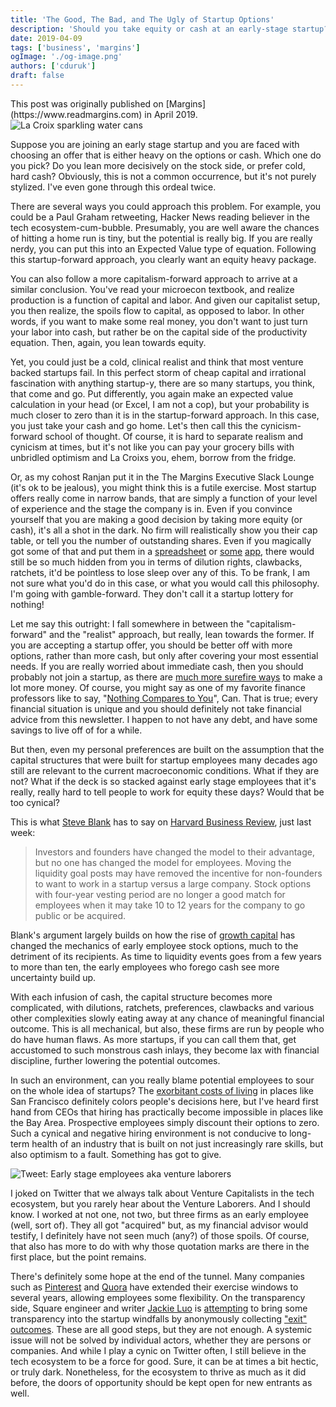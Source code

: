 ```yaml
---
title: 'The Good, The Bad, and The Ugly of Startup Options'
description: 'Should you take equity or cash at an early-stage startup? Exploring the tradeoffs when growth capital makes liquidity a decade away'
date: 2019-04-09
tags: ['business', 'margins']
ogImage: './og-image.png'
authors: ['cduruk']
draft: false
---
```




<Callout variant="note">
This post was originally published on [Margins](https://www.readmargins.com) in April 2019.
</Callout>

<Image src={headerImage} alt="La Croix sparkling water cans" />

Suppose you are joining an early stage startup and you are faced with choosing an offer that is either heavy on the options or cash. Which one do you pick? Do you lean more decisively on the stock side, or prefer cold, hard cash? Obviously, this is not a common occurrence, but it's not purely stylized. I've even gone through this ordeal twice.

There are several ways you could approach this problem. For example, you could be a Paul Graham retweeting, Hacker News reading believer in the tech ecosystem-cum-bubble. Presumably, you are well aware the chances of hitting a home run is tiny, but the potential is really big. If you are really nerdy, you can put this into an Expected Value type of equation. Following this startup-forward approach, you clearly want an equity heavy package.

You can also follow a more capitalism-forward approach to arrive at a similar conclusion. You've read your microecon textbook, and realize production is a function of capital and labor. And given our capitalist setup, you then realize, the spoils flow to capital, as opposed to labor. In other words, if you want to make some real money, you don't want to just turn your labor into cash, but rather be on the capital side of the productivity equation. Then, again, you lean towards equity.

Yet, you could just be a cold, clinical realist and think that most venture backed startups fail. In this perfect storm of cheap capital and irrational fascination with anything startup-y, there are so many startups, you think, that come and go. Put differently, you again make an expected value calculation in your head (or Excel, I am not a cop), but your probability is much closer to zero than it is in the startup-forward approach. In this case, you just take your cash and go home. Let's then call this the cynicism-forward school of thought. Of course, it is hard to separate realism and cynicism at times, but it's not like you can pay your grocery bills with unbridled optimism and La Croixs you, ehem, borrow from the fridge.

Or, as my cohost Ranjan put it in the The Margins Executive Slack Lounge (it's ok to be jealous), you might think this is a futile exercise. Most startup offers really come in narrow bands, that are simply a function of your level of experience and the stage the company is in. Even if you convince yourself that you are making a good decision by taking more equity (or cash), it's all a shot in the dark. No firm will realistically show you their cap table, or tell you the number of outstanding shares. Even if you magically got some of that and put them in a [spreadsheet](http://www.option-price.com/) or [some](https://tldroptions.io/) [app](https://comp.data.frontapp.com/), there would still be so much hidden from you in terms of dilution rights, clawbacks, ratchets, it'd be pointless to lose sleep over any of this. To be frank, I am not sure what you'd do in this case, or what you would call this philosophy. I'm going with gamble-forward. They don't call it a startup lottery for nothing!

Let me say this outright: I fall somewhere in between the "capitalism-forward" and the "realist" approach, but really, lean towards the former. If you are accepting a startup offer, you should be better off with more options, rather than more cash, but only after covering your most essential needs. If you are really worried about immediate cash, then you should probably not join a startup, as there are [much more surefire ways](https://danluu.com/startup-options/) to make a lot more money. Of course, you might say as one of my favorite finance professors like to say, "[Nothing Compares to You](https://www.youtube.com/watch?v=0-EF60neguk)", Can. That is true; every financial situation is unique and you should definitely not take financial advice from this newsletter. I happen to not have any debt, and have some savings to live off of for a while.

But then, even my personal preferences are built on the assumption that the capital structures that were built for startup employees many decades ago still are relevant to the current macroeconomic conditions. What if they are not? What if the deck is so stacked against early stage employees that it's really, really hard to tell people to work for equity these days? Would that be too cynical?

This is what [Steve Blank](https://hbr.org/2019/04/why-the-ipo-market-is-in-trouble) has to say on [Harvard Business Review](https://hbr.org/2019/04/how-to-make-startup-stock-options-a-better-deal-for-employees), just last week:

> Investors and founders have changed the model to their advantage, but no one has changed the model for employees. Moving the liquidity goal posts may have removed the incentive for non-founders to want to work in a startup versus a large company. Stock options with four-year vesting period are no longer a good match for employees when it may take 10 to 12 years for the company to go public or be acquired.

Blank's argument largely builds on how the rise of [growth capital](/blog/please-make-money/) has changed the mechanics of early employee stock options, much to the detriment of its recipients. As time to liquidity events goes from a few years to more than ten, the early employees who forego cash see more uncertainty build up.

With each infusion of cash, the capital structure becomes more complicated, with dilutions, ratchets, preferences, clawbacks and various other complexities slowly eating away at any chance of meaningful financial outcome. This is all mechanical, but also, these firms are run by people who do have human flaws. As more startups, if you can call them that, get accustomed to such monstrous cash inlays, they become lax with financial discipline, further lowering the potential outcomes.

In such an environment, can you really blame potential employees to sour on the whole idea of startups? The [exorbitant costs of living](https://www.housingwire.com/articles/48692-zumper-dwindling-supply-job-migration-driving-up-san-francisco-rents) in places like San Francisco definitely colors people's decisions here, but I've heard first hand from CEOs that hiring has practically become impossible in places like the Bay Area. Prospective employees simply discount their options to zero. Such a cynical and negative hiring environment is not conducive to long-term health of an industry that is built on not just increasingly rare skills, but also optimism to a fault. Something has got to give.

<Image src={twitterImage} alt="Tweet: Early stage employees aka venture laborers" />

I joked on Twitter that we always talk about Venture Capitalists in the tech ecosystem, but you rarely hear about the Venture Laborers. And I should know. I worked at not one, not two, but three firms as an early employee (well, sort of). They all got "acquired" but, as my financial advisor would testify, I definitely have not seen much (any?) of those spoils. Of course, that also has more to do with why those quotation marks are there in the first place, but the point remains.

There's definitely some hope at the end of the tunnel. Many companies such as [Pinterest](https://medium.com/@Pinterest_Engineering/re-pinning-pinterest-options-a9733c5088e5) and [Quora](https://www.fastcompany.com/90231984/quora-just-gave-current-and-former-employees-10-years-to-exercise-their-stock-options) have extended their exercise windows to several years, allowing employees some flexibility. On the transparency side, Square engineer and writer [Jackie Luo](https://twitter.com/jackiehluo) is [attempting](https://twitter.com/jackiehluo/status/1110961230083022849) to bring some transparency into the startup windfalls by anonymously collecting ["exit" outcomes](https://twitter.com/jackiehluo/status/1113168098487119874). These are all good steps, but they are not enough. A systemic issue will not be solved by individual actors, whether they are persons or companies. And while I play a cynic on Twitter often, I still believe in the tech ecosystem to be a force for good. Sure, it can be at times a bit hectic, or truly dark. Nonetheless, for the ecosystem to thrive as much as it did before, the doors of opportunity should be kept open for new entrants as well.
